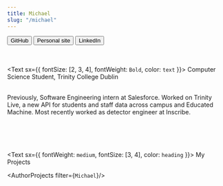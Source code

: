 ```yaml
---
title: Michael
slug: "/michael"
---
```


<ProfileHeader name="michael.jpeg" title="Michael">
    <Button color="#242424" url="https://github.com/mmcatcd"> GitHub </Button>
    <Button color="#F73131" url="https://www.mcandrew.dev/"> Personal site </Button>
    <Button color="#132CB5" url="https://www.linkedin.com/in/michael-mcandrew-280a0476/"> LinkedIn </Button>
</ ProfileHeader>

<br /><br />
<Text sx={{ fontSize: [2, 3, 4], fontWeight: `Bold`, color: `text` }}>
  Computer Science Student, Trinity College Dublin
</Text>

<br />
<Text sx={{ fontSize: [2, 3, 4], fontWeight: `normal`, color: `text` }}>
  Previously, Software Engineering intern at Salesforce. Worked on Trinity Live, 
  a new API for students and staff data across campus and Educated Machine. Most 
  recently worked as detector engineer at Inscribe.
</Text>

<br /><br /><br /><br />
<Text sx={{ fontWeight: `medium`, fontSize: [3, 4], color: `heading` }}>
    My Projects
</Text>

<AuthorProjects filter={`Michael`}/>
